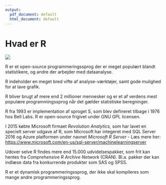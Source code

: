 ```yaml
---
output:
  pdf_document: default
  html_document: default
---
```

# Hvad er R {#hvad_er_r}

![](image/R_logo.svg.png)

R er et open-source programmeringssprog der er meget populært blandt statistikere, og andre der arbejder med dataanalyse.

R indeholder en meget bred vifte af analyse-værktøjer, samt gode mulighed for at lave grafik.

R bliver brugt af mere end 2 millioner mennesker og er et af verdens mest populære programmingssprog når det gælder statistiske beregninger. 

R fra 1993 er implementation af sproget S, som blev defineret tilbage i 1976 hos Bell Labs. R er open-source frigivet under GNU GPL licensen.

I 2015 købte Microsoft firmaet *Revolution Analytics*, som har lavet en specielt server udgave af R, som Microsoft har integeret med SQL Server 2016 og Azure platformen under navnet *Microsoft R Server* - Læs mere her: <a href="https://www.microsoft.com/en-us/sql-server/machinelearningserver" target="_blank">https://www.microsoft.com/en-us/sql-server/machinelearningserver</a>

Udover selve R findes mere end 15.000 udvidelsespakker, som frit kan hentes fra *Comprehensive R Archive Network* (CRAN). Bl.a. pakker der kan indlæse data fra konkurrende produkter som SAS og SPSS.

R er et dynamisk programmeringssprog, der ikke skal kompileres som mange andre programmeringssprog.


